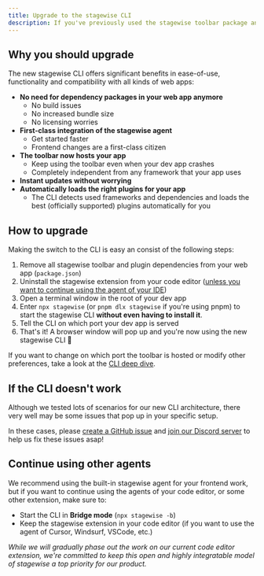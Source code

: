 ```yaml
---
title: Upgrade to the stagewise CLI
description: If you've previously used the stagewise toolbar package and IDE extension, it's time to upgrade. This guide tells you how.
---
```


## Why you should upgrade

The new stagewise CLI offers significant benefits in ease-of-use, functionality and compatibility with all kinds of web apps:

  - **No need for dependency packages in your web app anymore**
    - No build issues
    - No increased bundle size
    - No licensing worries 
  - **First-class integration of the stagewise agent**
    - Get started faster
    - Frontend changes are a first-class citizen
  - **The toolbar now hosts your app**
    - Keep using the toolbar even when your dev app crashes
    - Completely independent from any framework that your app uses
  - **Instant updates without worrying**
  - **Automatically loads the right plugins for your app**
    - The CLI detects used frameworks and dependencies and loads the best (officially supported) plugins automatically for you


## How to upgrade

Making the switch to the CLI is easy an consist of the following steps:

1. Remove all stagewise toolbar and plugin dependencies from your web app (`package.json`)
2. Uninstall the stagewise extension from your code editor ([unless you want to continue using the agent of your IDE](#continue-using-other-agents))
3. Open a terminal window in the root of your dev app
4. Enter `npx stagewise` (or `pnpm dlx stagewise` if you're using pnpm) to start the stagewise CLI **without even having to install it**.
5. Tell the CLI on which port your dev app is served
6. That's it! A browser window will pop up and you're now using the new stagewise CLI 🎉

If you want to change on which port the toolbar is hosted or modify other preferences, take a look at the [CLI deep dive](/docs/advanced-usage/cli-deep-dive).


## If the CLI doesn't work

Although we tested lots of scenarios for our new CLI architecture, there very well may be some issues that pop up in your specific setup.

In these cases, please [create a GitHub issue](https://github.com/stagewise-io/stagewise/issues) and [join our Discord server](https://discord.gg/DjMqMnUVCh) to help us fix these issues asap!

## Continue using other agents

We recommend using the built-in stagewise agent for your frontend work, but if you want to continue using the agents of your code editor, or some other extension, make sure to:

  - Start the CLI in **Bridge mode** (`npx stagewise -b`)
  - Keep the stagewise extension in your code editor (if you want to use the agent of Cursor, Windsurf, VSCode, etc.)

*While we will gradually phase out the work on our current code editor extension, we're committed to keep this open and highly integratable model of stagewise a top priority for our product.*
